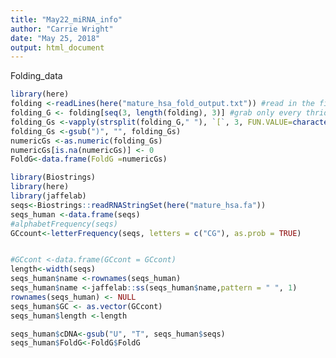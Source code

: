 ```yaml
---
title: "May22_miRNA_info"
author: "Carrie Wright"
date: "May 25, 2018"
output: html_document
---
```

Folding_data
```r
library(here)
folding <-readLines(here("mature_hsa_fold_output.txt")) #read in the file from RNA fold
folding_G <- folding[seq(3, length(folding), 3)] #grab only every thrid line
folding_Gs <-vapply(strsplit(folding_G," "), `[`, 3, FUN.VALUE=character(1))
folding_Gs <-gsub(")", "", folding_Gs)
numericGs <-as.numeric(folding_Gs)
numericGs[is.na(numericGs)] <- 0
FoldG<-data.frame(FoldG =numericGs)

```

```r
library(Biostrings)
library(here)
library(jaffelab)
seqs<-Biostrings::readRNAStringSet(here("mature_hsa.fa"))
seqs_human <-data.frame(seqs)
#alphabetFrequency(seqs)
GCcount<-letterFrequency(seqs, letters = c("CG"), as.prob = TRUE)


#GCcont <-data.frame(GCcont = GCcont)
length<-width(seqs)
seqs_human$name <-rownames(seqs_human)
seqs_human$name <-jaffelab::ss(seqs_human$name,pattern = " ", 1)
rownames(seqs_human) <- NULL
seqs_human$GC <- as.vector(GCcont)
seqs_human$length <-length

seqs_human$cDNA<-gsub("U", "T", seqs_human$seqs)
seqs_human$FoldG<-FoldG$FoldG
```


